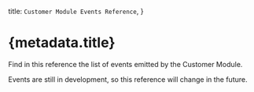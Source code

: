 
  title: `Customer Module Events Reference`,
}

# {metadata.title}

Find in this reference the list of events emitted by the Customer Module.

<Note type="soon">

Events are still in development, so this reference will change in the future.

</Note>

<EventsTable />